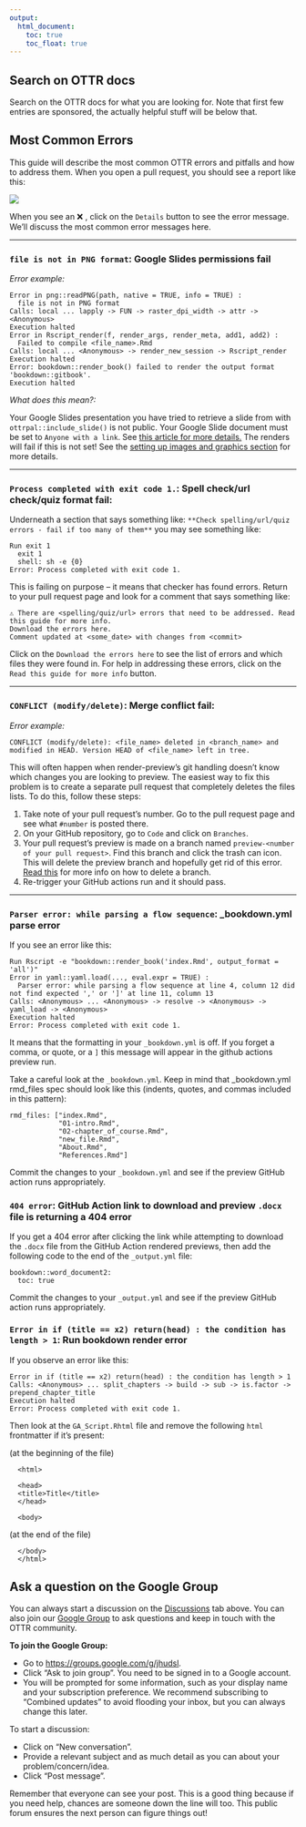 ```yaml
---
output:
  html_document:
    toc: true
    toc_float: true
---
```


## Search on OTTR docs

Search on the OTTR docs for what you are looking for. Note that first few entries are sponsored, the actually helpful stuff will be below that. 

<script async src="https://cse.google.com/cse.js?cx=22c03a049bf7a472a">
</script>
<div class="gcse-searchbox-only"></div>


## Most Common Errors

This guide will describe the most common OTTR errors and pitfalls and how to address them.
When you open a pull request, you should see a report like this:

![](https://github.com/jhudsl/OTTR_Template/raw/main/resources/screenshots/gha-actions-error.png)

When you see an ❌ , click on the `Details` button to see the error message. We'll discuss the most common error messages here.

***

### `file is not in PNG format`: Google Slides permissions fail

_Error example:_
```
Error in png::readPNG(path, native = TRUE, info = TRUE) :
  file is not in PNG format
Calls: local ... lapply -> FUN -> raster_dpi_width -> attr -> <Anonymous>
Execution halted
Error in Rscript_render(f, render_args, render_meta, add1, add2) :
  Failed to compile <file_name>.Rmd
Calls: local ... <Anonymous> -> render_new_session -> Rscript_render
Execution halted
Error: bookdown::render_book() failed to render the output format 'bookdown::gitbook'.
Execution halted
```
_What does this mean?:_

Your Google Slides presentation you have tried to retrieve a slide from with `ottrpal::include_slide()` is not public. Your Google Slide document must be set to `Anyone with a link`. See [this article for more details.](https://support.wix.com/en/article/setting-permissions-for-google-drive-files-and-folders#:~:text=Settings%20Permissions%20for%20a%20Google,edit%20and%20comment%20as%20well.) The renders will fail if this is not set! See the [setting up images and graphics section](https://github.com/jhudsl/OTTR_Template/wiki/Setting-up-images-and-graphics) for more details.

***

### `Process completed with exit code 1.`: Spell check/url check/quiz format fail:

Underneath a section that says something like: `**Check spelling/url/quiz errors - fail if too many of them**` you may see something like:
```
Run exit 1
  exit 1
  shell: sh -e {0}
Error: Process completed with exit code 1.
```

This is failing on purpose -- it means that checker has found errors. Return to your pull request page and look for a comment that says something like:
```
⚠️ There are <spelling/quiz/url> errors that need to be addressed. Read this guide for more info.
Download the errors here.
Comment updated at <some_date> with changes from <commit>
```

Click on the `Download the errors here` to see the list of errors and which files they were found in. For help in addressing these errors, click on the `Read this guide for more info` button.

***

### `CONFLICT (modify/delete)`: Merge conflict fail:

_Error example:_
```
CONFLICT (modify/delete): <file_name> deleted in <branch_name> and modified in HEAD. Version HEAD of <file_name> left in tree.
```

This will often happen when render-preview's git handling doesn't know which changes you are looking to preview. The easiest way to fix this problem is to create a separate pull request that completely deletes the files lists. To do this, follow these steps:

1) Take note of your pull request's number. Go to the pull request page and see what `#number` is posted there.
2) On your GitHub repository, go to `Code` and click on `Branches`.
3) Your pull request's preview is made on a branch named `preview-<number of your pull request> `. Find this branch and click the trash can icon. This will delete the preview branch and hopefully get rid of this error. [Read this](https://www.git-tower.com/learn/git/faq/github-delete-branch) for more info on how to delete a branch.
4) Re-trigger your GitHub actions run and it should pass.

***

### `Parser error: while parsing a flow sequence`: _bookdown.yml parse error

If you see an error like this:
```
Run Rscript -e "bookdown::render_book('index.Rmd', output_format = 'all')"
Error in yaml::yaml.load(..., eval.expr = TRUE) :
  Parser error: while parsing a flow sequence at line 4, column 12 did not find expected ',' or ']' at line 11, column 13
Calls: <Anonymous> ... <Anonymous> -> resolve -> <Anonymous> -> yaml_load -> <Anonymous>
Execution halted
Error: Process completed with exit code 1.
```

It means that the formatting in your `_bookdown.yml` is off. If you forget a comma, or quote, or a `]` this message will appear in the github actions preview run.

Take a careful look at the `_bookdown.yml`. Keep in mind that _bookdown.yml rmd_files spec should look like this (indents, quotes, and commas included in this pattern):

```
rmd_files: ["index.Rmd",
            "01-intro.Rmd",
            "02-chapter_of_course.Rmd",
            "new_file.Rmd",
            "About.Rmd",
            "References.Rmd"]
```
Commit the changes to your `_bookdown.yml` and see if the preview GitHub action runs appropriately.

### `404 error`: GitHub Action link to download and preview `.docx` file is returning a 404 error

If you get a 404 error after clicking the link while attempting to download the `.docx` file from the GitHub Action rendered previews, then add the following code to the end of the `_output.yml` file:

```
bookdown::word_document2:
  toc: true
```

Commit the changes to your `_output.yml` and see if the preview GitHub action runs appropriately. 

### `Error in if (title == x2) return(head) : the condition has length > 1`: Run bookdown render error

If you observe an error like this:

```
Error in if (title == x2) return(head) : the condition has length > 1
Calls: <Anonymous> ... split_chapters -> build -> sub -> is.factor -> prepend_chapter_title
Execution halted
Error: Process completed with exit code 1.
```

Then look at the `GA_Script.Rhtml` file and remove the following `html` frontmatter if it's present:

(at the beginning of the file)

```
  <html>

  <head>
  <title>Title</title>
  </head>

  <body>
```

(at the end of the file)

```
  </body>
  </html>
```

## Ask a question on the Google Group

You can always start a discussion on the [Discussions](https://github.com/jhudsl/OTTR_Template/discussions) tab above. You can also join our [Google Group](https://groups.google.com/g/jhudsl) to ask questions and keep in touch with the OTTR community.

**To join the Google Group:**  

- Go to [https://groups.google.com/g/jhudsl](https://groups.google.com/g/jhudsl).
- Click "Ask to join group". You need to be signed in to a Google account.
- You will be prompted for some information, such as your display name and your subscription preference. We recommend subscribing to "Combined updates" to avoid flooding your inbox, but you can always change this later.

To start a discussion:

- Click on "New conversation".
- Provide a relevant subject and as much detail as you can about your problem/concern/idea.
- Click "Post message".

Remember that everyone can see your post. This is a good thing because if you need help, chances are someone down the line will too. This public forum ensures the next person can figure things out!
